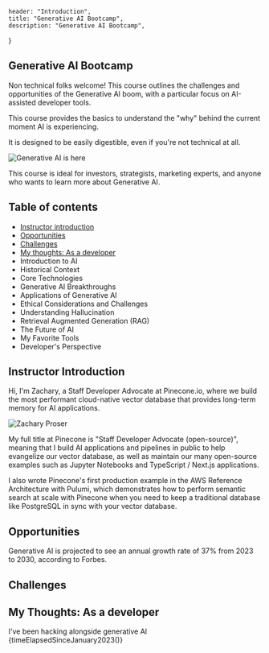 

    header: "Introduction",
    title: "Generative AI Bootcamp",
    description: "Generative AI Bootcamp",
}


## Generative AI Bootcamp 

Non technical folks welcome! This course outlines the challenges and opportunities of the Generative AI boom, with a particular focus on 
AI-assisted developer tools. 

This course provides the basics to understand the "why" behind the current moment AI is experiencing.

It is designed to be easily digestible, even if you're not technical at all. 

<Image width={400} height={400} src={generativeAIBootcamp} alt="Generative AI is here"/>

This course is ideal for investors, strategists, marketing experts, and anyone who wants to learn more about Generative AI.

## Table of contents

* [Instructor introduction](#instructor-introduction)
* [Opportunities](#opportunities)
* [Challenges](#challenges)
* [My thoughts: As a developer](#my-thoughts-as-a-developer)
* Introduction to AI
* Historical Context
* Core Technologies
* Generative AI Breakthroughs
* Applications of Generative AI
* Ethical Considerations and Challenges
* Understanding Hallucination
* Retrieval Augmented Generation (RAG)
* The Future of AI
* My Favorite Tools
* Developer's Perspective

## Instructor Introduction

Hi, I'm Zachary, a Staff Developer Advocate at Pinecone.io, where we build the most performant cloud-native vector database 
that provides long-term memory for AI applications. 

<Image src={zacharyProser} alt="Zachary Proser" width={300} height={300} />

My full title at Pinecone is "Staff Developer Advocate (open-source)", meaning that I build AI applications and pipelines in public to help 
evangelize our vector database, as well as maintain our many open-source examples such as Jupyter Notebooks and TypeScript / Next.js applications. 

I also wrote Pinecone's first production example in the AWS Reference Architecture with Pulumi, which demonstrates how to perform 
semantic search at scale with Pinecone when you need to keep a traditional database like PostgreSQL in sync with your vector database.


## Opportunities

Generative AI is projected to see an annual growth rate of 37% from 2023 to 2030, according to Forbes.

## Challenges

## My Thoughts: As a developer


I've been hacking alongside generative AI {timeElapsedSinceJanuary2023()}
